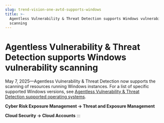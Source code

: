 ```yaml
---
slug: trend-vision-one-avtd-supports-windows
title: >-
  Agentless Vulnerability & Threat Detection supports Windows vulnerability
  scanning
---
```

# Agentless Vulnerability & Threat Detection supports Windows vulnerability scanning

May 7, 2025—Agentless Vulnerability & Threat Detection now supports the scanning of resources running Windows instances. For a list of specific supported Windows versions, see [Agentless Vulnerability & Threat Detection supported operating systems](avtd-supported-operating-systems.mdx).

**Cyber Risk Exposure Management → Threat and Exposure Management**

**Cloud Security → Cloud Accounts**
:::
